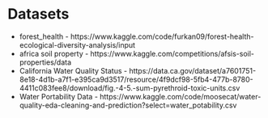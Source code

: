 # Datasets

- forest_health - https://www.kaggle.com/code/furkan09/forest-health-ecological-diversity-analysis/input
- africa soil property - https://www.kaggle.com/competitions/afsis-soil-properties/data
- California Water Quality Status - https://data.ca.gov/dataset/a7601751-8e18-4d1b-a7f1-e395ca9d3517/resource/4f9dcf98-5fb4-477b-8780-4411c083fee8/download/fig.-4-5.-sum-pyrethroid-toxic-units.csv
- Water Portability Data - https://www.kaggle.com/code/moosecat/water-quality-eda-cleaning-and-prediction?select=water_potability.csv